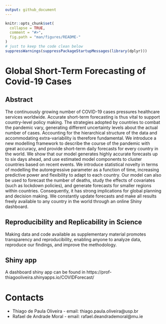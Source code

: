 ```yaml
---
output: github_document
---
```


<!-- README.md is generated from README.Rmd. Please edit that file -->

```r
knitr::opts_chunk$set(
  collapse = TRUE,
  comment = "#>",
  fig.path = "man/figures/README-"
)
# just to keep the code clean below
suppressWarnings(suppressPackageStartupMessages(library(dplyr)))
```

# Global Short-Term Forecasting of Covid-19 Cases

## Abstract

The continuously growing number of COVID-19 cases pressures healthcare services worldwide. Accurate short-term forecasting is thus vital to support country-level policy making. The strategies adopted by countries to combat the pandemic vary, generating different uncertainty levels about the actual number of cases. Accounting for the hierarchical structure of the data and accommodating extra-variability is therefore fundamental. We introduce a new modelling framework to describe the course of the pandemic with great accuracy, and provide short-term daily forecasts for every country in the world. We show that our model generates highly accurate forecasts up to six days ahead, and use estimated model components to cluster countries based on recent events. We introduce statistical novelty in terms of modelling the autoregressive parameter as a function of time, increasing predictive power and flexibility to adapt to each country. Our model can also be used to forecast the number of deaths, study the effects of covariates (such as lockdown policies), and generate forecasts for smaller regions within countries. Consequently, it has strong implications for global planning and decision making. We constantly update forecasts and make all results freely available to any country in the world through an online Shiny dashboard.

## Reproducibility and Replicability in Science

Making data and code available as supplementary material promotes transparency and reproducibility, enabling anyone to analyze data, reproduce our findings, and improve the methodology. 

## Shiny app

A dashboard shiny app can be found in https://prof-thiagooliveira.shinyapps.io/COVIDForecast/

# Contacts

* Thiago de Paula Oliveira - email: thiago.paula.oliveira@usp.br
* Rafael de Andrade Moral - email: rafael.deandrademoral@mu.ie







